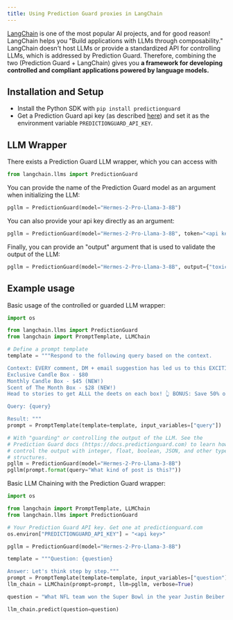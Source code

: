 ```yaml
---
title: Using Prediction Guard proxies in LangChain
---
```


[LangChain](https://github.com/hwchase17/langchain) is one of the most popular AI projects, and for good reason! LangChain
helps you "Build applications with LLMs through composability." LangChain doesn't host LLMs or provide a standardized API for controlling LLMs, which is addressed by Prediction Guard. Therefore, combining the two (Prediction Guard + LangChain) gives you **a framework for developing controlled and compliant applications powered by language models.**

## Installation and Setup
- Install the Python SDK with `pip install predictionguard`
- Get a Prediction Guard api key (as described [here](https://docs.predictionguard.com/)) and set it as the environment variable `PREDICTIONGUARD_API_KEY`.
## LLM Wrapper

There exists a Prediction Guard LLM wrapper, which you can access with 
```python
from langchain.llms import PredictionGuard
```

You can provide the name of the Prediction Guard model as an argument when initializing the LLM:
```python
pgllm = PredictionGuard(model="Hermes-2-Pro-Llama-3-8B")
```

You can also provide your api key directly as an argument:
```python
pgllm = PredictionGuard(model="Hermes-2-Pro-Llama-3-8B", token="<api key>")
```

Finally, you can provide an "output" argument that is used to validate the output of the LLM:
```python
pgllm = PredictionGuard(model="Hermes-2-Pro-Llama-3-8B", output={"toxicity": True})
```

## Example usage

Basic usage of the controlled or guarded LLM wrapper:
```python
import os

from langchain.llms import PredictionGuard
from langchain import PromptTemplate, LLMChain

# Define a prompt template
template = """Respond to the following query based on the context.

Context: EVERY comment, DM + email suggestion has led us to this EXCITING announcement! 🎉 We have officially added TWO new candle subscription box options! 📦
Exclusive Candle Box - $80 
Monthly Candle Box - $45 (NEW!)
Scent of The Month Box - $28 (NEW!)
Head to stories to get ALLL the deets on each box! 👆 BONUS: Save 50% on your first box with code 50OFF! 🎉

Query: {query}

Result: """
prompt = PromptTemplate(template=template, input_variables=["query"])

# With "guarding" or controlling the output of the LLM. See the 
# Prediction Guard docs (https://docs.predictionguard.com) to learn how to 
# control the output with integer, float, boolean, JSON, and other types and
# structures.
pgllm = PredictionGuard(model="Hermes-2-Pro-Llama-3-8B")
pgllm(prompt.format(query="What kind of post is this?"))
```

Basic LLM Chaining with the Prediction Guard wrapper:
```python
import os

from langchain import PromptTemplate, LLMChain
from langchain.llms import PredictionGuard

# Your Prediction Guard API key. Get one at predictionguard.com
os.environ["PREDICTIONGUARD_API_KEY"] = "<api key>"

pgllm = PredictionGuard(model="Hermes-2-Pro-Llama-3-8B")

template = """Question: {question}

Answer: Let's think step by step."""
prompt = PromptTemplate(template=template, input_variables=["question"])
llm_chain = LLMChain(prompt=prompt, llm=pgllm, verbose=True)

question = "What NFL team won the Super Bowl in the year Justin Beiber was born?"

llm_chain.predict(question=question)
```
